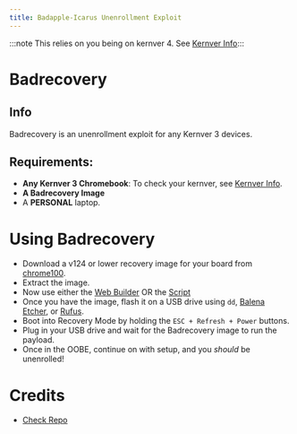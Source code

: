 ```yaml
---
title: Badapple-Icarus Unenrollment Exploit
---
```

:::note This relies on you being on kernver 4. See [Kernver Info](/kajigs/kernverinfo):::

# Badrecovery

## Info
Badrecovery is an unenrollment exploit for any Kernver 3 devices.

## Requirements:

* **Any Kernver 3 Chromebook**: To check your kernver, see [Kernver Info](/kajigs/kernverinfo).
* **A Badrecovery Image**
* A **PERSONAL** laptop.

# Using Badrecovery

* Download a v124 or lower recovery image for your board from [chrome100](https://chrome100.dev).
* Extract the image.
* Now use either the [Web Builder](https://binbashbanana.github.io/badrecovery/builder.html) OR the [Script](https://github.com/BinBashBanana/badrecovery?tab=readme-ov-file#preparing-an-image)
* Once you have the image, flash it on a USB drive using `dd`, [Balena Etcher](https://www.balena.io/etcher/), or [Rufus](https://rufus.ie/).
* Boot into Recovery Mode by holding the `ESC + Refresh + Power` buttons.   
* Plug in your USB drive and wait for the Badrecovery image to run the payload.
* Once in the OOBE, continue on with setup, and you *should* be unenrolled!

# Credits
* [Check Repo](https://github.com/BinBashBanana/badrecovery?tab=readme-ov-file#credits)
